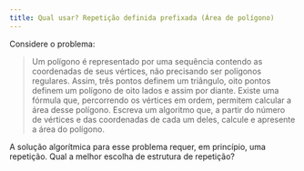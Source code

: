```yaml
---
title: Qual usar? Repetição definida prefixada (Área de polígono)
---
```

::: {#exr-0018}
Considere o problema:

> Um polígono é representado por uma sequência contendo as coordenadas de seus vértices, não precisando ser polígonos regulares. Assim, três pontos definem um triângulo, oito pontos definem um polígono de oito lados e assim por diante. Existe uma fórmula que, percorrendo os vértices em ordem, permitem calcular a área desse polígono. Escreva um algoritmo que, a partir do número de vértices e das coordenadas de cada um deles, calcule e apresente a área do polígono.

A solução algorítmica para esse problema requer, em princípio, uma repetição.
Qual a melhor escolha de estrutura de repetição?
:::
